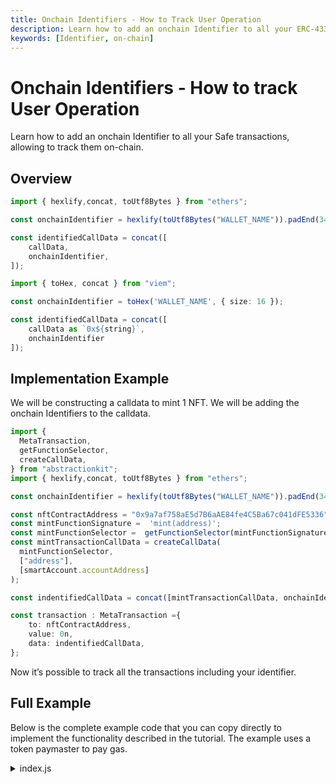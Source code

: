 ```yaml
---
title: Onchain Identifiers - How to Track User Operation
description: Learn how to add an onchain Identifier to all your ERC-4337 Safe transactions, allowing to track them on-chain
keywords: [Identifier, on-chain]
---
```



# Onchain Identifiers - How to track User Operation

Learn how to add an onchain Identifier to all your Safe transactions, allowing to track them on-chain.

## Overview 
<Tabs>
<TabItem value="ethers" label="ethers">

```ts
import { hexlify,concat, toUtf8Bytes } from "ethers";

const onchainIdentifier = hexlify(toUtf8Bytes("WALLET_NAME")).padEnd(34, "0");

const identifiedCallData = concat([
    callData,
    onchainIdentifier,
]);
```

</TabItem>
<TabItem value="viem" label="viem">

```ts
import { toHex, concat } from "viem";

const onchainIdentifier = toHex('WALLET_NAME', { size: 16 });

const identifiedCallData = concat([
    callData as `0x${string}`,
    onchainIdentifier
]);
```

</TabItem>
</Tabs>

## Implementation Example

We will be constructing a calldata to mint 1 NFT. We will be adding the onchain Identifiers to the calldata. 

```ts title="index.ts"
import {
  MetaTransaction,
  getFunctionSelector,
  createCallData,
} from "abstractionkit";
import { hexlify,concat, toUtf8Bytes } from "ethers";

const onchainIdentifier = hexlify(toUtf8Bytes("WALLET_NAME")).padEnd(34, "0");

const nftContractAddress = "0x9a7af758aE5d7B6aAE84fe4C5Ba67c041dFE5336";
const mintFunctionSignature =  'mint(address)';
const mintFunctionSelector =  getFunctionSelector(mintFunctionSignature);
const mintTransactionCallData = createCallData(
  mintFunctionSelector, 
  ["address"], 
  [smartAccount.accountAddress]
);

const indentifiedCallData = concat([mintTransactionCallData, onchainIdentifier]);

const transaction : MetaTransaction ={
    to: nftContractAddress, 
    value: 0n,
    data: indentifiedCallData,
};
```

Now it’s possible to track all the transactions including your identifier.

## Full Example
Below is the complete example code that you can copy directly to implement the functionality described in the tutorial. 
The example uses a token paymaster to pay gas. 
<details>
<summary>index.js</summary>

```ts
import * as dotenv from 'dotenv'

import {
    SafeAccountV0_2_0 as SafeAccount,
    MetaTransaction,
    CandidePaymaster,
    getFunctionSelector,
    createCallData,
} from "abstractionkit";

import { hexlify,concat, toUtf8Bytes } from "ethers";

async function main(): Promise<void> {
    //get values from .env
    dotenv.config()
    const chainId = BigInt(process.env.CHAIN_ID as string)
    const bundlerUrl = process.env.BUNDLER_URL as string
    const jsonRpcNodeProvider = process.env.JSON_RPC_NODE_PROVIDER as string
    const ownerPublicAddress = process.env.PUBLIC_ADDRESS as string
    const ownerPrivateKey = process.env.PRIVATE_KEY as string
    const paymasterRPC = process.env.PAYMASTER_RPC as string;
    const paymasterTokenAddress = process.env.PAYMASTER_TOKEN_ADDRESS as string;
    
    //initializeNewAccount only needed when the smart account
    //have not been deployed yet for its first useroperation.
    //You can store the accountAddress to use it to initialize 
    //the SafeAccount object for the following useroperations
    let smartAccount = SafeAccount.initializeNewAccount(
        [ownerPublicAddress],
    )

    //After the account contract is deployed, no need to call initializeNewAccount
    //let smartAccount = new SafeAccount(accountAddress)

    console.log("Account address(sender) : " + smartAccount.accountAddress);

    const onchainIdentifier = hexlify(toUtf8Bytes("WALLET_NAME")).padEnd(34, "0");

    //create two meta transaction to mint two NFTs
    //you can use favorite method (like ethers.js) to construct the call data 
    const nftContractAddress = "0x9a7af758aE5d7B6aAE84fe4C5Ba67c041dFE5336";
    const mintFunctionSignature =  'mint(address)';
    const mintFunctionSelector =  getFunctionSelector(mintFunctionSignature);
    const mintTransactionCallData = createCallData(
        mintFunctionSelector, 
        ["address"],
        [smartAccount.accountAddress]
    );

    const identifiedCallData = concat([
		mintTransactionCallData,
		onchainIdentifier,
	]);

    const transaction :MetaTransaction ={
        to: nftContractAddress,
        value: 0n,
        data: identifiedCallData,
    }

    //createUserOperation will determine the nonce, fetch the gas prices,
    //estimate gas limits and return a useroperation to be signed.
    //you can override all these values using the overrides parameter.
    let userOperation = await smartAccount.createUserOperation(
		[transaction],
        jsonRpcNodeProvider, //the node rpc is used to fetch the current nonce and fetch gas prices.
        bundlerUrl, //the bundler rpc is used to estimate the gas limits.
	)

    let paymaster: CandidePaymaster = new CandidePaymaster(
        paymasterRPC,
    )

    userOperation = await paymaster.createTokenPaymasterUserOperation(
        smartAccount,
        userOperation,
        paymasterTokenAddress,
        bundlerUrl,
    )

    const cost = await paymaster.calculateUserOperationErc20TokenMaxGasCost(
        userOperation,
        paymasterTokenAddress
    )
    console.log("This useroperation may cost upto : " + cost + " wei in CTT token")
    console.log(
        "Please fund the sender account : " + 
        userOperation.sender +
        " with more than "+ cost + " wei CTT token"
    )
    console.log("This example uses a Candide token paymaster.")
    console.log("Please visit https://dashboard.candide.dev/ to get a token paymaster url.")
    console.log("Please visit our Discord to get some CTT token for testing")

    //Safe is a multisig that can have multiple owners/signers
    //signUserOperation will create a signature for the provided
    //privateKeys
    userOperation.signature = smartAccount.signUserOperation(
		userOperation,
        [ownerPrivateKey],
        chainId,
	)
    console.log(userOperation)

    //use the bundler rpc to send a useroperation
    //sendUserOperation will return a SendUseroperationResponse object
    //that can be awaited for the useroperation to be included onchain
    const sendUserOperationResponse = await smartAccount.sendUserOperation(
        userOperation, bundlerUrl
    )

    console.log("Useroperation sent. Waiting to be included ......")
    //included will return a UserOperationReceiptResult when 
    //useroperation is included onchain
    let userOperationReceiptResult = await sendUserOperationResponse.included()

    console.log("Useroperation receipt received.")
    console.log(userOperationReceiptResult)
    if(userOperationReceiptResult.success){
        console.log("Two Nfts were minted. The transaction hash is : " + userOperationReceiptResult.receipt.transactionHash)
    }else{
        console.log("Useroperation execution failed")
    }
}

main()
```

</details>
